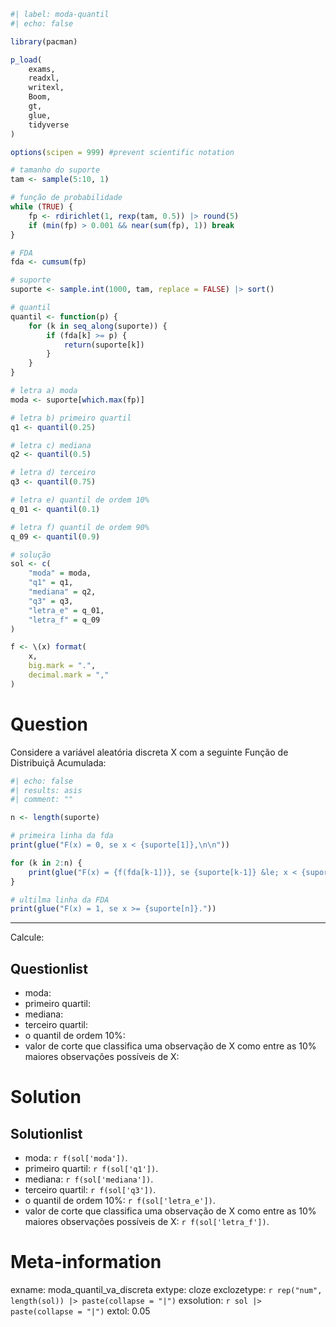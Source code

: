 ```r
#| label: moda-quantil
#| echo: false

library(pacman)

p_load(
    exams,
    readxl,
    writexl,
    Boom,
    gt,
    glue,
    tidyverse
)

options(scipen = 999) #prevent scientific notation

# tamanho do suporte
tam <- sample(5:10, 1)

# função de probabilidade
while (TRUE) {
    fp <- rdirichlet(1, rexp(tam, 0.5)) |> round(5)
    if (min(fp) > 0.001 && near(sum(fp), 1)) break
}

# FDA
fda <- cumsum(fp)

# suporte
suporte <- sample.int(1000, tam, replace = FALSE) |> sort()

# quantil
quantil <- function(p) {
    for (k in seq_along(suporte)) {
        if (fda[k] >= p) {
            return(suporte[k])
        }
    }
}

# letra a) moda
moda <- suporte[which.max(fp)]

# letra b) primeiro quartil
q1 <- quantil(0.25)

# letra c) mediana
q2 <- quantil(0.5)

# letra d) terceiro
q3 <- quantil(0.75)

# letra e) quantil de ordem 10%
q_01 <- quantil(0.1)

# letra f) quantil de ordem 90%
q_09 <- quantil(0.9)

# solução
sol <- c(
    "moda" = moda, 
    "q1" = q1, 
    "mediana" = q2,
    "q3" = q3,
    "letra_e" = q_01,
    "letra_f" = q_09
)

f <- \(x) format(
    x,
    big.mark = ".",
    decimal.mark = ","
)
```

Question
========
Considere a variável aleatória discreta X com a seguinte Função de Distribuiçã Acumulada:


```r
#| echo: false
#| results: asis
#| comment: ""

n <- length(suporte)

# primeira linha da fda
print(glue("F(x) = 0, se x < {suporte[1]},\n\n"))

for (k in 2:n) {
    print(glue("F(x) = {f(fda[k-1])}, se {suporte[k-1]} &le; x < {suporte[k]},\n\n"))
}

# ultilma linha da FDA
print(glue("F(x) = 1, se x >= {suporte[n]}."))
```

<hr>

Calcule:

Questionlist
------------
* moda:
* primeiro quartil:
* mediana:
* terceiro quartil:
* o quantil de ordem 10%:
* valor de corte que classifica uma observação de X como entre as 10% maiores observações possíveis de X:


Solution
========
Solutionlist
------------
* moda: `r f(sol['moda'])`.
* primeiro quartil: `r f(sol['q1'])`.
* mediana: `r f(sol['mediana'])`.
* terceiro quartil: `r f(sol['q3'])`.
* o quantil de ordem 10%: `r f(sol['letra_e'])`.
* valor de corte que classifica uma observação de X como entre as 10% maiores observações possíveis de X: `r f(sol['letra_f'])`.

Meta-information
================
exname: moda_quantil_va_discreta
extype: cloze
exclozetype: `r rep("num", length(sol)) |> paste(collapse = "|")`
exsolution: `r sol |> paste(collapse = "|")`
extol: 0.05